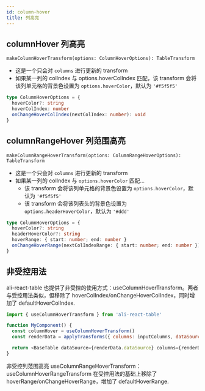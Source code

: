 ```yaml
---
id: column-hover
title: 列高亮
---
```


## columnHover 列高亮

`makeColumnHoverTransform(options: ColumnHoverOptions): TableTransform`

- 这是一个只会对 `columns` 进行更新的 transform
- 如果某一列的 colIndex 与 options.hoverColIndex 匹配，该 transform 会将该列单元格的背景色设置为 `options.hoverColor`，默认为 `'#f5f5f5'`

```typescript
type ColumnHoverOptions = {
  hoverColor?: string
  hoverColIndex: number
  onChangeHoverColIndex(nextColIndex: number): void
}
```

<Canvas>
  <Story id="表格-常用功能示例--列高亮" />
</Canvas>

## columnRangeHover 列范围高亮

`makeColumnRangeHoverTransform(options: ColumnRangeHoverOptions): TableTransform`

- 这是一个只会对 `columns` 进行更新的 transform
- 如果某一列的 colIndex 与 `options.hoverColor` 匹配...
  - 该 transform 会将该列单元格的背景色设置为 `options.hoverColor`，默认为 `'#f5f5f5'`
  - 该 transform 会将该列表头的背景色设置为 `options.headerHoverColor`，默认为 `'#ddd'`

```typescript
type ColumnHoverOptions = {
  hoverColor?: string
  headerHoverColor?: string
  hoverRange: { start: number; end: number }
  onChangeHoverRange(nextColIndexRange: { start: number; end: number }): void
}
```

<Canvas>
  <Story id="表格-常用功能示例--列的范围高亮" />
</Canvas>

## 非受控用法

ali-react-table 也提供了非受控的使用方式：useColumnHoverTransform。两者与受控用法类似，但移除了 hoverColIndex/onChangeHoverColIndex，同时增加了 defaultHoverColIndex.

```javascript
import { useColumnHoverTransform } from 'ali-react-table'

function MyComponent() {
  const columnHover = useColumnHoverTransform()
  const renderData = applyTransforms({ columns: inputColumns, dataSource: inputDataSource }, columnHover)

  return <BaseTable dataSource={renderData.dataSource} columns={renderData.columns} />
}
```

非受控列范围高亮 useColumnRangeHoverTransform：useColumnHoverRangeTransform 在受控用法的基础上移除了 hoverRange/onChangeHoverRange，增加了 defaultHoverRange.
